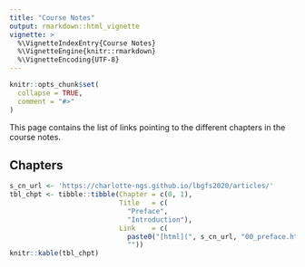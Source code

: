 ```yaml
---
title: "Course Notes"
output: rmarkdown::html_vignette
vignette: >
  %\VignetteIndexEntry{Course Notes}
  %\VignetteEngine{knitr::rmarkdown}
  %\VignetteEncoding{UTF-8}
---
```


```r
knitr::opts_chunk$set(
  collapse = TRUE,
  comment = "#>"
)
```

This page contains the list of links pointing to the different chapters in the course notes. 

## Chapters

```r
s_cn_url <- 'https://charlotte-ngs.github.io/lbgfs2020/articles/'
tbl_chpt <- tibble::tibble(Chapter = c(0, 1),
                           Title   = c(
                             "Preface",
                             "Introduction"),
                           Link    = c(
                             paste0("[html](", s_cn_url, "00_preface.html), [pdf]", s_cn_url, "00_preface.pdf)", collapse = ""),
                             ""))
knitr::kable(tbl_chpt)
```

